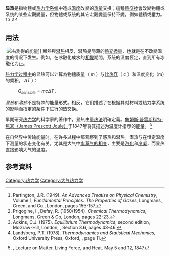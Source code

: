 '''显热'''是指物體或[[热力学系统|热力学系统]]中造成[[溫度|溫度]]改變的[[熱量|热量]]交换；這種[[熱交換|熱交換]]會改變物體或系统的某些宏觀變量，但物體或系统的其它宏觀變量保持不變，例如體積或壓力。 <ref>Partington, J.R. (1949). ''An Advanced Treatise on Physical Chemistry'', Volume 1, ''Fundamental Principles. The Properties of Gases'', Longmans, Green, and Co., London, pages 155-157.</ref> <ref>Prigogine, I., Defay, R. (1950/1954). ''Chemical Thermodynamics'', Longmans, Green & Co, London, pages 22-23.</ref> <ref>Adkins, C.J. (1975). ''Equilibrium Thermodynamics'', second edition, McGraw-Hill, London, {{ISBN|0-07-084057-1}}, Section 3.6, pages 43-46.</ref> <ref>Landsberg, P.T. (1978). ''Thermodynamics and Statistical Mechanics'', Oxford University Press, Oxford, {{ISBN|0-19-851142-6}}, page 11.</ref>

== 用法 ==
 [[File:Thermometer_CF.svg|右]]測得的能量]]
顯熱與[[潛熱|潜热]]相反，潜热是隱藏的[[熱交換|熱交換]]量，也就是在不改變溫度的情况下发生。例如，在冰融化成水的[[相變|相變]]期間，系统的温度恆定，直到所有冰融化为止。

[[热力学过程|热力学过程中]]的显热可以计算為物體质量（ ''m'' ）与[[比熱容|比热容]]（ ''c'' ）和温度变化（m）的乘积。 <math>\Delta T</math> ）：

: <math> Q_{sensible} = m c \Delta T \, .</math>


''显热''和''潜热''不是特殊的能量形式。相反，它们描述了在根据其对材料或热力学系统的影响而指定的条件下进行的热交换。

早期研究[[热力学|热力学]]的科学家的著作中，显热由[[量热法|量热法]]明確定義。[[詹姆斯·普雷斯科特·焦耳|詹姆斯·普雷斯科特·焦耳（James Prescott Joule）]]于1847年将其描述为温度计指示的能量。 <ref>{{Citation|last=J. P. Joule|title=The Scientific Paper of James Prescott Joule|year=1884|publisher=The Physical Society of London|page=274|quote=I am inclined to believe that both of these hypotheses will be found to hold good,—that in some instances, particularly in the case of sensible heat, or such as is indicated by the thermometer, heat will be found to consist in the living force of the particles of the bodies in which it is induced;}}, Lecture on Matter, Living Force, and Heat. May 5 and 12, 1847</ref>

在自然界中传输能量时，在许多过程中都观察到了感热和潜热。潜热与在恒定温度下测量的状态变化有关，尤其是大气中[[水蒸气|水蒸气]][[相變|的相变]]，主要是[[汽化|汽化]]和[[凝結|冷凝]]，而显热直接影响大气的温度。{{Clear}}

== 参考資料 ==
{{Reflist}}

{{暖通空調}}
[[Category:热力学|Category:热力学]]
[[Category:大气热力学|Category:大气热力学]]